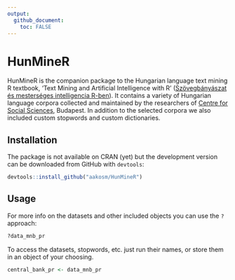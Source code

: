 ```yaml
---
output:
  github_document:
    toc: FALSE
---
```


# HunMineR

HunMineR is the companion package to the Hungarian language text mining R textbook, 'Text Mining and Artificial Intelligence with R' ([Szövegbányászat és mesterséges intelligencia R-ben](https://tankonyv.poltextlab.com/)). It contains a variety of Hungarian language corpora collected and maintained by the researchers of [Centre for Social Sciences](https://tk.hu/en), Budapest. In addition to the selected corpora we also included custom stopwords and custom dictionaries. 


## Installation

The package is not available on CRAN (yet) but the development version can be downloaded from GitHub with `devtools`:


```r
devtools::install_github("aakosm/HunMineR")
```


## Usage

For more info on the datasets and other included objects you can use the `?` approach:

```r
?data_mnb_pr
```


To access the datasets, stopwords, etc. just run their names, or store them in an object of your choosing.

```r
central_bank_pr <- data_mnb_pr
```


